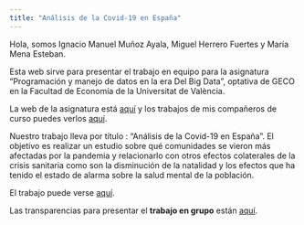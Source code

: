 ---
title: "Análisis de la Covid-19 en España"
---




Hola, somos Ignacio Manuel Muñoz Ayala, Miguel Herrero Fuertes y María Mena Esteban.

      
Esta web sirve para presentar el trabajo en equipo para la asignatura "Programación y manejo de datos en la era Del Big Data", optativa de GECO en la Facultad de Economía de la Universitat de València.

La web de la asignatura está [aquí](https://perezp44.github.io/intro-ds-22-23-web/){target="_blank"} y los trabajos de mis compañeros de curso puedes verlos [aquí](https://perezp44.github.io/intro-ds-22-23-web/07-trabajos_2022-23.html){target="_blank"}.


Nuestro trabajo lleva por título : “Análisis de la Covid-19 en España”. El objetivo es realizar un estudio sobre qué comunidades se vieron más afectadas por la pandemia y relacionarlo con otros efectos colaterales de la crisis sanitaria como son la disminución de la natalidad y los efectos que ha tenido el estado de alarma sobre la salud mental de la población.


El trabajo puede verse [aquí](my_trabajo_BigData.html).




Las transparencias para presentar el **trabajo en grupo** están [aquí](diapos.qmd){target="_blank"}.
